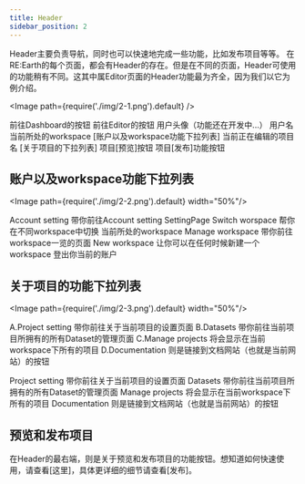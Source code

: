 ```yaml
---
title: Header
sidebar_position: 2
---
```


Header主要负责导航，同时也可以快速地完成一些功能，比如发布项目等等。
在RE:Earth的每个页面，都会有Header的存在。但是在不同的页面，Header可使用的功能稍有不同。这其中属Editor页面的Header功能最为齐全，因为我们以它为例介绍。

<Image path={require('./img/2-1.png').default} />

<Order>
  <List>
    前往Dashboard的按钮
  </List>
  <List>
    前往Editor的按钮
  </List>
  <List>
    用户头像（功能还在开发中...）
  </List>
  <List>
    用户名
  </List>
  <List>
    当前所处的workspace
  </List>
  <List>
    [账户以及workspace功能下拉列表]
  </List>
  <List>
    当前正在编辑的项目名
  </List>
  <List>
    [关于项目的下拉列表]
  </List>
  <List>
    项目[预览]按钮
  </List>
  <List>
    项目[发布]功能按钮
  </List>
</Order>

## 账户以及workspace功能下拉列表

<Image path={require('./img/2-2.png').default} width="50%"/>

<Order>
  <List>
    Account setting 带你前往Account setting SettingPage
  </List>
  <List>
    Switch worspace 帮你在不同workspace中切换
  </List>
  <List>
    当前所处的workspace
  </List>
  <List>
    Manage workspace 带你前往workspace一览的页面
  </List>
  <List>
    New workspace 让你可以在任何时候新建一个workspace
  </List>
  <List>
    登出你当前的账户
  </List>
</Order>

## 关于项目的功能下拉列表

<Image path={require('./img/2-3.png').default} width="50%"/>

A.Project setting 带你前往关于当前项目的设置页面
B.Datasets 带你前往当前项目所拥有的所有Dataset的管理页面
C.Manage projects 将会显示在当前workspace下所有的项目
D.Documentation 则是链接到文档网站（也就是当前网站）的按钮

<Order>
  <List>
    Project setting 带你前往关于当前项目的设置页面
  </List>
  <List>
    Datasets 带你前往当前项目所拥有的所有Dataset的管理页面
  </List>
  <List>
    Manage projects 将会显示在当前workspace下所有的项目
  </List>
  <List>
    Documentation 则是链接到文档网站（也就是当前网站）的按钮
  </List>
</Order>

## 预览和发布项目

在Header的最右端，则是关于预览和发布项目的功能按钮。想知道如何快速使用，请查看[这里]，具体更详细的细节请查看[发布]。
